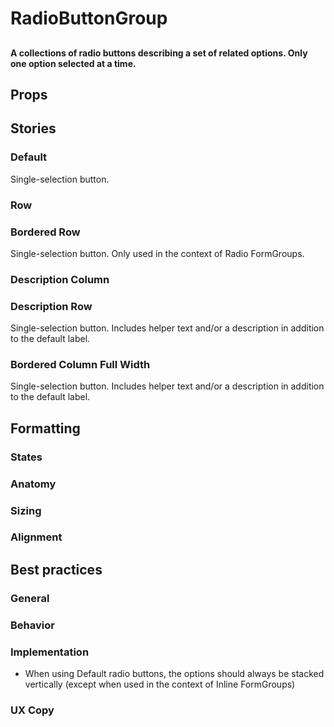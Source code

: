 
# RadioButtonGroup

##

<h4>
  A collections of radio buttons describing a set of related options. Only one option selected at a time.
</h4>

<Canvas of={ComponentStories.Default} />

## Props

<ArgTypes of={RadioButtonGroup} />

## Stories

### Default

Single-selection button.

<Canvas of={ComponentStories.Default} />

### Row

<Canvas of={ComponentStories.Row} />

### Bordered Row

Single-selection button. Only used in the context of Radio FormGroups.

<Canvas of={ComponentStories.BorderedRow} />

### Description Column

<Canvas of={ComponentStories.DescriptionColumn} />

### Description Row

Single-selection button. Includes helper text and/or a description in addition to the default label.

<Canvas of={ComponentStories.DescriptionRow} />

### Bordered Column Full Width

Single-selection button. Includes helper text and/or a description in addition to the default label.

<Canvas of={ComponentStories.BorderedColumnFullWidth} />


## Formatting

### States

### Anatomy 

### Sizing

### Alignment


## Best practices

### General

### Behavior

### Implementation
- When using Default radio buttons, the options should always be stacked vertically (except when used in the context of Inline FormGroups)

### UX Copy
